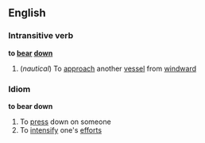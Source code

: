 ==English==
===Intransitive verb===
'''to [[bear]] [[down]]'''
#(''nautical'') To [[approach]] another [[vessel]] from [[windward]]
===Idiom===
'''to bear down'''
#To [[press]] down on someone
#To [[intensify]] one's [[effort]]s